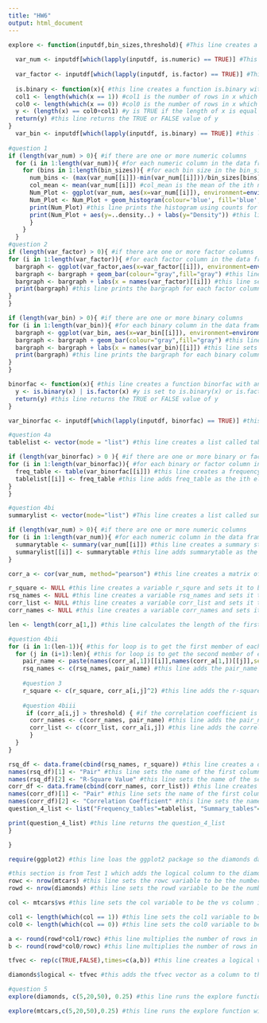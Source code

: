 ```yaml
---
title: "HW6"
output: html_document
---
```



```r
explore <- function(inputdf,bin_sizes,threshold){ #This line creates a function named explore which takes inputdf, bin_sizes, and threshold as input parameters. Inputdf is a data frame. Bin_sizes is a vector of bin sizes for the histograms. Threshold is a number which is the upper limit for the correlation coefficients. 
  
  var_num <- inputdf[which(lapply(inputdf, is.numeric) == TRUE)] #This line creates a data frame var_num which is all of the numeric columns from inputdf
  
  var_factor <- inputdf[which(lapply(inputdf, is.factor) == TRUE)] #This line creates a data frame var_factor which is all of the factor columns from inputdf
  
  is.binary <- function(x){ #this line creates a function is.binary with an input parameter x. The is.binary function will return TRUE if x is binary and will return FALSE otherwise
  col1 <- length(which(x == 1)) #col1 is the number of rows in x which are equal to 1
  col0 <- length(which(x == 0)) #col0 is the number of rows in x which are equal to 0
  y <- (length(x) == col0+col1) #y is TRUE if the length of x is equal to the number of 0 rows plus the number of 1 rows. In this case, x is a binary variable. Y is FALSE if the length of x is not equal to the number of 0 rows plus the number of 1 rows. In this case, x is not a binary variable
  return(y) #this line returns the TRUE or FALSE value of y
}
  var_bin <- inputdf[which(lapply(inputdf, is.binary) == TRUE)] #this line creates a data frame var_bin which is all of the binary columns from inputdf
  
#question 1
if (length(var_num) > 0){ #if there are one or more numeric columns
  for (i in 1:length(var_num)){ #for each numeric column in the data frame
    for (bins in 1:length(bin_sizes)){ #for each bin size in the bin_sizes vector
      num_bins <- (max(var_num[[i]])-min(var_num[[i]]))/bin_sizes[bins] #this calculates the number of bins based on the bin size from the bin_sizes vector
      col_mean <- mean(var_num[[i]]) #col_mean is the mean of the ith numeric column
      Num_Plot <- ggplot(var_num, aes(x=var_num[[i]]), environment=environment()) #this line sets var_num to be the data frame for ggplot and sets the ith column to be the x aesthetic. This line also uses the environment parameter to workaround the scoping issue.
      Num_Plot <- Num_Plot + geom_histogram(colour='blue', fill='blue', binwidth=num_bins) + labs(x=names(var_num)[[i]]) + geom_vline(xintercept=col_mean, colour='red') #this line creates the histogram. The color of the bars is set to blue and the binwidth is set to num_bins. The label for the x axis is set to be the name of the ith numeric column. A red vertical line for the mean is added.
      print(Num_Plot) #this line prints the histogram using counts for each numeric column
      print(Num_Plot + aes(y=..density..) + labs(y="Density")) #this line sets the y aesthetic to be density and sets the label of the y axis to be Density. The histogram using density is printed for each numeric column
      }
    }
  }
#question 2
if (length(var_factor) > 0){ #if there are one or more factor columns
for (i in 1:length(var_factor)){ #for each factor column in the data frame
  bargraph <- ggplot(var_factor,aes(x=var_factor[[i]]), environment=environment()) #this line sets var_factor to be the data frame for ggplot and sets the ith column to be the x aesthetic. This line also uses the environment parameter to workaround the scoping issue.
  bargraph <- bargraph + geom_bar(colour="gray",fill="gray") #this line creates a bar graph and sets the color of the bars to be gray
  bargraph <- bargraph + labs(x = names(var_factor)[[i]]) #this line sets the label of the x axis to be the name of the ith column
  print(bargraph) #this line prints the bargraph for each factor column
}
}

if (length(var_bin) > 0){ #if there are one or more binary columns
for (i in 1:length(var_bin)){ #for each binary column in the data frame
  bargraph <- ggplot(var_bin, aes(x=var_bin[[i]]), environment=environment()) #this line sets var_bin to be the data frame for ggplot and sets the ith column to be the x aesthetic. This line also uses the environment paramter to workaround the scoping issue. 
  bargraph <- bargraph + geom_bar(colour="gray",fill="gray") #this line creates a bar graph and sets the color of the bars to be gray
  bargraph <- bargraph + labs(x = names(var_bin)[[i]]) #this line sets the label of the x axis to be the name of the ith column
  print(bargraph) #this line prints the bargraph for each binary column
} 
}

binorfac <- function(x){ #this line creates a function binorfac with an input parameter x
  y <- is.binary(x) | is.factor(x) #y is set to is.binary(x) or is.factor(x). Y is TRUE if is.binary(x) is TRUE or is.factor(x) is TRUE. Y is FALSE otherwise.
  return(y) #this line returns the TRUE or FALSE value of y
}

var_binorfac <- inputdf[which(lapply(inputdf, binorfac) == TRUE)] #this line creates a data frame var_binorfac which is all of the binary or factor variables from inputdf

#question 4a
tablelist <- vector(mode = "list") #this line creates a list called tablelist

if (length(var_binorfac) > 0 ){ #if there are one or more binary or factor columns
for (i in 1:length(var_binorfac)){ #for each binary or factor column in the data frame
  freq_table <- table(var_binorfac[[i]]) #this line creates a frequency table for the ith column and names the table freq_table
  tablelist[[i]] <- freq_table #this line adds freq_table as the ith element of the tablelist
}
}

#question 4bi
summarylist <- vector(mode="list") #This line creates a list called summarylist

if (length(var_num) > 0){ #if there are one or more numeric columns
for (i in 1:length(var_num)){ #for each numeric column in the data frame
  summarytable <- summary(var_num[[i]]) #this line creates a summary statistics table for the ith columns and names the table summarytable
  summarylist[[i]] <- summarytable #this line adds summarytable as the ith element of summarylist
}

corr_a <- cor(var_num, method="pearson") #this line creates a matrix of the pearson correlation coefficients using the cor function

r_square <- NULL #this line creates a variable r_squre and sets it to be NULL
rsq_names <- NULL #this line creates a variable rsq_names and sets it to be NULL
corr_list <- NULL #this line creates a variable corr_list and sets it to be NULL
corr_names <- NULL #this line creates a variable corr_names and sets it to be NULL

len <- length(corr_a[1,]) #this line calculates the length of the first row of the corr_a matrix

#question 4bii
for (i in 1:(len-1)){ #this for loop is to get the first member of each pair of numeric variables. This for loop starts at the first column and ends at the second to last because the last column will not be the first member of the pair.
  for (j in (i+1):len){ #this for loop is to get the second member of each pair of numeric variables. This for loop starts at the column after i and ends at the last column. This way each column is paired with every other column.
    pair_name <- paste(names(corr_a[,1])[[i]],names(corr_a[1,])[[j]],sep="-") #this line creates a string with the ith column name and the jth column name seperated by a dash 
    rsq_names <- c(rsq_names, pair_name) #this line adds the pair_name string as an element to the rsq_names vector
    
    #question 3
    r_square <- c(r_square, corr_a[i,j]^2) #this line adds the r-square value from the ith row and jth column as an element to the r_square vector
    
    #question 4biii
     if (corr_a[i,j] > threshold) { #if the correlation coefficient is greater than the threshold
      corr_names <- c(corr_names, pair_name) #this line adds the pair_name string as an element to the corr_names vector
      corr_list <- c(corr_list, corr_a[i,j]) #this line adds the correlation coeffiecient from the ith row and jth column as an element to the corr_list vector 
      }
  }
}

rsq_df <- data.frame(cbind(rsq_names, r_square)) #this line creates a data frame from the rsq_names and r_squared vectors
names(rsq_df)[1] <- "Pair" #this line sets the name of the first column in the rsq_df data frame to be "Pair"
names(rsq_df)[2] <- "R-Square Value" #this line sets the name of the second column in the rsq_df data frame to be "R-Square Value"
corr_df <- data.frame(cbind(corr_names, corr_list)) #this line creates a data frame from the corr_names and corr_list vectors
names(corr_df)[1] <- "Pair" #this line sets the name of the first column in the corr_df data frame to be "Pair"
names(corr_df)[2] <- "Correlation Coefficient" #this line sets the name of the second column in the corr_df data frame to be "Correlation Coefficient"
question_4_list <- list("Frequency_tables"=tablelist, "Summary_tables"=summarylist, "R-square"=rsq_df, "Correlation"=corr_df) #this line creates a list of the tablelist, summarylist, rsq_df, and corr_df

print(question_4_list) #this line returns the question_4_list
}

}

require(ggplot2) #this line loas the ggplot2 package so the diamonds data frame can be used

#this section is from Test 1 which adds the logical column to the diamonds data frame
rowc <- nrow(mtcars) #this line sets the rowc variable to be the number of rows in the mtcars data frame
rowd <- nrow(diamonds) #this line sets the rowd variable to be the number of rows in the diamonds data frame

col <- mtcars$vs #this line sets the col variable to be the vs column in the mrcars data frame

col1 <- length(which(col == 1)) #this line sets the col1 variable to be the number of rows with a 1 in the vs column
col0 <- length(which(col == 0)) #this line sets the col0 variable to be the number of rows with a 0 in the vs column

a <- round(rowd*col1/rowc) #this line multiplies the number of rows in the diamonds data frame by the number of 1s in the vs column and divides by the total number of rows in the vs column. This number is rounded to an integer in case there is a decimal. This number is assigned to the variable a. This gives the number of TRUEs in the logical column.
b <- round(rowd*col0/rowc) #this line multiplies the number of rows in the diamonds data frame by the number of 0s in the vs column and divides by the total number of rows in the vs column. This number is rounded to an integer in case there is a decimal. This number is assigned to the variable b. This gives the number of FALSEs in the logical column.

tfvec <- rep(c(TRUE,FALSE),times=c(a,b)) #this line creates a logical vector called tfvec with a TRUE rows and b FALSE rows

diamonds$logical <- tfvec #this adds the tfvec vector as a column to the diamonds data frame. The column is named logical.

#question 5
explore(diamonds, c(5,20,50), 0.25) #this line runs the explore function with diamonds with the logical column as the data frame, a vector of bin sizes c(5,20,50), and 0.25 as the corrrelation threshold
```

```r
explore(mtcars,c(5,20,50),0.25) #this line runs the explore function with mstcars as the data frame, a vector of bin sizes c(5,20,50), and 0.25 as the corrrelation threshold
```
